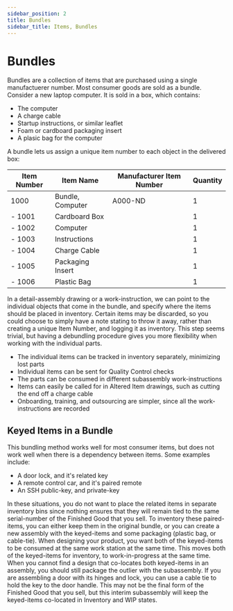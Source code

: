 ```yaml
---
sidebar_position: 2
title: Bundles
sidebar_title: Items, Bundles
---
```


# Bundles

Bundles are a collection of items that are purchased using a single manufactuerer number.
Most consumer goods are sold as a bundle.
Consider a new laptop computer.
It is sold in a box, which contains:

- The computer
- A charge cable
- Startup instructions, or similar leaflet
- Foam or cardboard packaging insert
- A plasic bag for the computer

A bundle lets us assign a unique item number to each object in the delivered box:

| Item Number | Item Name        | Manufacturer Item Number | Quantity |
| ----------- | ---------------- | ------------------------ | -------- |
| 1000        | Bundle, Computer | A000-ND                  | 1        |
| - 1001      | Cardboard Box    |                          | 1        |
| - 1002      | Computer         |                          | 1        |
| - 1003      | Instructions     |                          | 1        |
| - 1004      | Charge Cable     |                          | 1        |
| - 1005      | Packaging Insert |                          | 1        |
| - 1006      | Plastic Bag      |                          | 1        |

In a detail-assembly drawing or a work-instruction, we can point to the individual objects that come in the bundle, and specify where the items should be placed in inventory.
Certain items may be discarded, so you could choose to simply have a note stating to throw it away, rather than creating a unique Item Number, and logging it as inventory.
This step seems trivial, but having a debundling procedure gives you more flexibility when working with the individual parts.

- The individual items can be tracked in inventory separately, minimizing lost parts
- Individual items can be sent for Quality Control checks
- The parts can be consumed in different subassembly work-instructions
- Items can easily be called for in Altered Item drawings, such as cutting the end off a charge cable
- Onboarding, training, and outsourcing are simpler, since all the work-instructions are recorded

## Keyed Items in a Bundle

This bundling method works well for most consumer items, but does not work well when there is a dependency between items. Some examples include:

- A door lock, and it's related key
- A remote control car, and it's paired remote
- An SSH public-key, and private-key

In these situations, you do not want to place the related items in separate inventory bins since nothing ensures that they will remain tied to the same serial-number of the Finished Good that you sell.
To inventory these paired-items, you can either keep them in the original bundle, or you can create a new assembly with the keyed-items and some packaging (plastic bag, or cable-tie).
When designing your product, you want both of the keyed-items to be consumed at the same work station at the same time.
This moves both of the keyed-items for inventory, to work-in-progress at the same time.
When you cannot find a design that co-locates both keyed-items in an assembly, you should still package the outlier with the subassembly.
If you are assembling a door with its hinges and lock, you can use a cable tie to hold the key to the door handle.
This may not be the final form of the Finished Good that you sell, but this interim subassembly will keep the keyed-items co-located in Inventory and WIP states.
